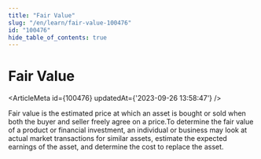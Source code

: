 ```yaml
---
title: "Fair Value"
slug: "/en/learn/fair-value-100476"
id: "100476"
hide_table_of_contents: true
---
```



# Fair Value

<ArticleMeta id={100476} updatedAt={'2023-09-26 13:58:47'} />
<div className='border-solid border-b border-t-0 my-4 border-[var(--ifm-color-gray-300)]' />

Fair value is the estimated price at which an asset is bought or sold when both the buyer and seller freely agree on a price.To determine the fair value of a product or financial investment, an individual or business may look at actual market transactions for similar assets, estimate the expected earnings of the asset, and determine the cost to replace the asset.
